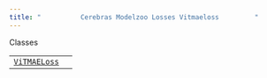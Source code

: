 ```yaml
---
title: "          Cerebras Modelzoo Losses Vitmaeloss         "
---
```

  


Classes

|     |     |
| --- | --- |  
| [`ViTMAELoss`](cerebras.modelzoo.losses.ViTMAELoss.ViTMAELoss.html#cerebras.modelzoo.losses.ViTMAELoss.ViTMAELoss "cerebras.modelzoo.losses.ViTMAELoss.ViTMAELoss") |     |